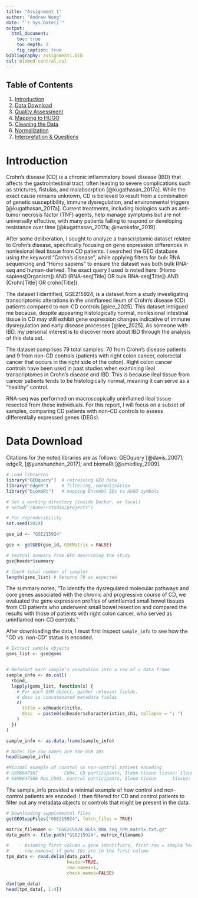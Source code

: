 ```yaml
---
title: "Assignment 1"
author: "Andrew Wong"
date: "`r Sys.Date()`"
output:
  html_document:
    toc: true
    toc_depth: 2
    fig_caption: true
bibliography: assignment1.bib
csl: biomed-central.csl
---
```


## Table of Contents
1. [Introduction](#introduction)
2. [Data Download](#data-download)
3. [Quality Assessment](#quality-assessment)
4. [Mapping to HUGO](#mapping-to-hugo)
5. [Cleaning the Data](#cleaning-the-data)
6. [Normalization](#normalization)
7. [Interpretation & Questions](#interpretation--questions)

# Introduction

Crohn’s disease (CD) is a chronic inflammatory bowel disease (IBD) that affects the gastrointestinal tract, often leading to severe complications such as strictures, fistulas, and malabsorption [@kugathasan_2017a]. While the exact cause remains unknown, CD is believed to result from a combination of genetic susceptibility, immune dysregulation, and environmental triggers [@kugathasan_2017a]. Current treatments, including biologics such as anti-tumor necrosis factor (TNF) agents, help manage symptoms but are not universally effective, with many patients failing to respond or developing resistance over time [@kugathasan_2017a; @nwokafor_2019].

After some deliberation, I sought to analyze a transcriptomic dataset related to Crohn’s disease, specifically focusing on gene expression differences in nonlesional ileal tissue from CD patients. I searched the GEO database using the keyword "Crohn's disease", while applying filters for bulk RNA sequencing and "Homo sapiens" to ensure the dataset was both bulk RNA-seq and human-derived. The exact query I used is noted here: (Homo sapiens[Organism]) AND (RNA-seq[Title] OR bulk RNA-seq[Title]) AND (Crohn[Title] OR crohn[Title]).

The dataset I identified, GSE215924, is a dataset from a study investigating transcriptomic alterations in the uninflamed ileum of Crohn’s disease (CD) patients compared to non-CD controls [@lee_2025]. This dataset intrigued me because, despite appearing histologically normal, nonlesional intestinal tissue in CD may still exhibit gene expression changes indicative of immune dysregulation and early disease processes [@lee_2025]. As someone with IBD, my personal interest is to discover more about IBD through the analysis of this data set.

The dataset comprises 79 total samples: 70 from Crohn’s disease patients and 9 from non-CD controls (patients with right colon cancer, colorectal cancer that occurs in the right side of the colon). Right colon cancer controls have been used in past studies when examining ileal transcriptomes in Crohn’s disease and IBD. This is because ileal tissue from cancer patients tends to be histologically normal, meaning it can serve as a "healthy" control.

RNA-seq was performed on macroscopically uninflamed ileal tissue resected from these individuals. For this report, I will focus on a subset of samples, comparing CD patients with non-CD controls to assess differentially expressed genes (DEGs).

# Data Download
Citations for the noted libraries are as follows: GEOquery [@davis_2007]; edgeR, [@yunshunchen_2017]; and biomaRt [@smedley_2009].
```r
# Load libraries
library("GEOquery")  # retreiving GEO data
library("edgeR")     # filtering, normalization
library("biomaRt")   # mapping Ensembl IDs to HUGO symbols 

# Set a working directory (inside Docker, or local)
# setwd("/home/rstudio/projects")

# For reproducibility
set.seed(2024)
```


```r
gse_id <- "GSE215924"

gse <- getGEO(gse_id, GSEMatrix = FALSE)

# textual summary from GEO describing the study
gse@header$summary

# Check total number of samples
length(gsms_list) # Returns 79 as expected
```
The summary notes, "To identify the dysregulated molecular pathways and core genes associated with the chronic and progressive course of CD, we evaluated the gene expression profiles of uninflamed small bowel tissues from CD patients who underwent small bowel resection and compared the results with those of patients with right colon cancer, who served as uninflamed non-CD controls."

After downloading the data, I must first inspect `sample_info` to see how the “CD vs. non-CD” status is encoded. 
```r
# Extract sample objects
gsms_list <- gse@gsms


# Reformat each sample’s annotation into a row of a data frame
sample_info <- do.call(
  rbind,
  lapply(gsms_list, function(x) {
    # For each GSM object, gather relevant fields. 
    # desc is concatenated metadata fields
    c(
      title = x@header$title,
      desc  = paste0(x@header$characteristics_ch1, collapse = "; ")
    )
  })
)

sample_info <- as.data.frame(sample_info)

# Note: The row names are the GSM IDs
head(sample_info)

#Minimal example of control vs non-control patient encoding
# GSM6647567          CD84, CD participants, Ileum tissue tissue: Ileum; Sex: Female; disease state: Crohn's disease
# GSM6647568 Non_CD01, Control participants, Ileum tissue      tissue: Ileum; Sex: Male; disease state: Colon cancer
```

The sample_info provided a minimal example of how control and non-control patients are encoded. I then filtered for CD and control patients to filter out any metadata objects or controls that might be present in the data. 

```r
# Downloading supplemental files
getGEOSuppFiles("GSE215924", fetch_files = TRUE)

matrix_filename <- "GSE215924_Bulk_RNA_seq_TPM_matrix.txt.gz"
data_path <- file.path("GSE215924", matrix_filename)

#    - Assuming first column = gene identifiers, first row = sample headers
#    - row.names=1 if gene IDs are in the first column
tpm_data <- read.delim(data_path, 
                       header=TRUE, 
                       row.names=1, 
                       check.names=FALSE)

dim(tpm_data)
head(tpm_data[, 1:4])

```


